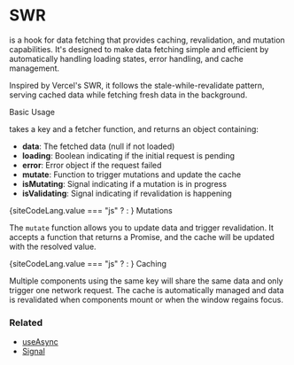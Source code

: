 
# SWR

<CodePreview data={useSWRTypePreview} /> is a hook for data fetching that provides 
caching, revalidation, and mutation capabilities. It's designed to make data fetching 
simple and efficient by automatically handling loading states, error handling, and 
cache management.

Inspired by <ExternalLink href="https://swr.vercel.app/" >Vercel's SWR</ExternalLink>, 
it follows the stale-while-revalidate pattern, serving cached data while fetching 
fresh data in the background.

<HighlightOnLoad id="basic-usage">
  <DocsSectionHeader href="#basic-usage">
    Basic Usage
  </DocsSectionHeader>

  <CodePreview data={useSWRTypePreview} /> takes a key and a fetcher function, 
  and returns an <CodePreview data={swrResponseTypePreview} /> object containing:

  - **data**: The fetched data (null if not loaded)
  - **loading**: Boolean indicating if the initial request is pending
  - **error**: Error object if the request failed
  - **mutate**: Function to trigger mutations and update the cache
  - **isMutating**: Signal indicating if a mutation is in progress
  - **isValidating**: Signal indicating if revalidation is happening

  <CopyInnerText>
    {siteCodeLang.value === "js" ? <BasicExample /> : <BasicExampleTS />}
  </CopyInnerText>
</HighlightOnLoad>

<HighlightOnLoad id="mutations">
  <DocsSectionHeader href="#mutations">
    Mutations
  </DocsSectionHeader>

  The `mutate` function allows you to update data and trigger revalidation. 
  It accepts a function that returns a Promise, and the cache will be updated 
  with the resolved value.

  <CopyInnerText>
    {siteCodeLang.value === "js" ? <MutationExample /> : <MutationExampleTS />}
  </CopyInnerText>
</HighlightOnLoad>

<HighlightOnLoad id="caching">
  <DocsSectionHeader href="#caching">
    Caching
  </DocsSectionHeader>

  Multiple components using the same key will share the same data and only 
  trigger one network request. The cache is automatically managed and data 
  is revalidated when components mount or when the window regains focus.
</HighlightOnLoad>

### Related
<ul>
  <li><a href="/docs/hooks/useAsync">useAsync</a></li>
  <li><a href="/docs/api/signal">Signal</a></li>
</ul>
